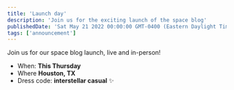 ```yaml
---
title: 'Launch day'
description: 'Join us for the exciting launch of the space blog'
publishedDate: 'Sat May 21 2022 00:00:00 GMT-0400 (Eastern Daylight Time)'
tags: ['announcement']
---
```



Join us for our space blog launch, live and in-person!

- When: **This Thursday**
- Where **Houston, TX**
- Dress code: **interstellar casual** ✨
